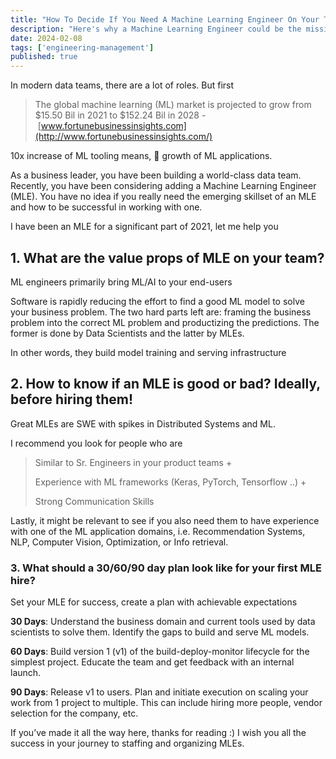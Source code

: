 ```yaml
---
title: "How To Decide If You Need A Machine Learning Engineer On Your Team"
description: "Here's why a Machine Learning Engineer could be the missing piece for your data team."
date: 2024-02-08
tags: ['engineering-management']
published: true
---
```


In modern data teams, there are a lot of roles. But first

> The global machine learning (ML) market is projected to grow from $15.50 Bil in 2021 to $152.24 Bil in 2028 - [www.fortunebusinessinsights.com](http://www.fortunebusinessinsights.com/)

10x increase of ML tooling means, 🤯 growth of ML applications.

As a business leader, you have been building a world-class data team. Recently, you have been considering adding a Machine Learning Engineer (MLE). You have no idea if you really need the emerging skillset of an MLE and how to be successful in working with one.

I have been an MLE for a significant part of 2021, let me help you

## 1. What are the value props of MLE on your team?

ML engineers primarily bring ML/AI to your end-users

Software is rapidly reducing the effort to find a good ML model to solve your business problem. The two hard parts left are: framing the business problem into the correct ML problem and productizing the predictions. The former is done by Data Scientists and the latter by MLEs.

In other words, they build model training and serving infrastructure

## 2. How to know if an MLE is good or bad? Ideally, before hiring them!

Great MLEs are SWE with spikes in Distributed Systems and ML.

I recommend you look for people who are

> Similar to Sr. Engineers in your product teams +
> 
> Experience with ML frameworks (Keras, PyTorch, Tensorflow ..) +
> 
> Strong Communication Skills

Lastly, it might be relevant to see if you also need them to have experience with one of the ML application domains, i.e. Recommendation Systems, NLP, Computer Vision, Optimization, or Info retrieval.

### **3. What should a 30/60/90 day plan look like for your first MLE hire?**

Set your MLE for success, create a plan with achievable expectations

**30 Days**: Understand the business domain and current tools used by data scientists to solve them. Identify the gaps to build and serve ML models.

**60 Days**: Build version 1 (v1) of the build-deploy-monitor lifecycle for the simplest project. Educate the team and get feedback with an internal launch.

**90 Days**: Release v1 to users. Plan and initiate execution on scaling your work from 1 project to multiple. This can include hiring more people, vendor selection for the company, etc.

If you’ve made it all the way here, thanks for reading :) I wish you all the success in your journey to staffing and organizing MLEs.